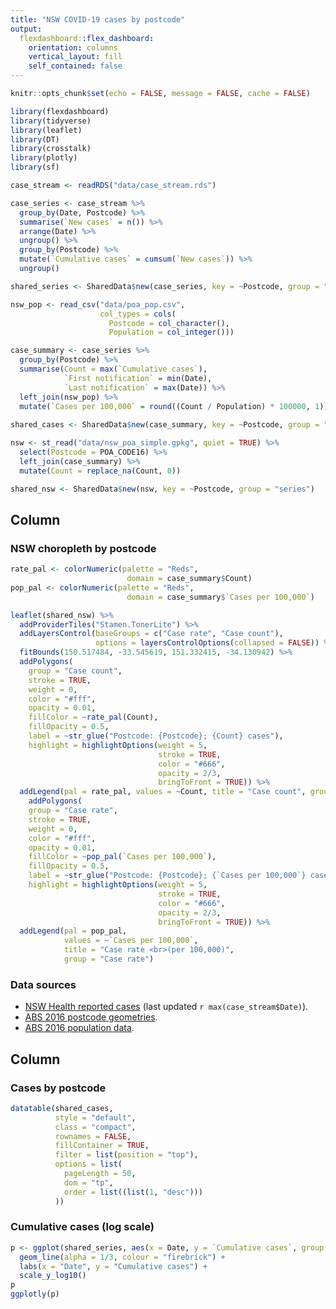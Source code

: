 ```yaml
---
title: "NSW COVID-19 cases by postcode"
output: 
  flexdashboard::flex_dashboard:
    orientation: columns
    vertical_layout: fill
    self_contained: false
---
```


```r
knitr::opts_chunk$set(echo = FALSE, message = FALSE, cache = FALSE)

library(flexdashboard)
library(tidyverse)
library(leaflet)
library(DT)
library(crosstalk)
library(plotly)
library(sf)
```

```r
case_stream <- readRDS("data/case_stream.rds")
```

```r
case_series <- case_stream %>%
  group_by(Date, Postcode) %>%
  summarise(`New cases` = n()) %>%
  arrange(Date) %>%
  ungroup() %>%
  group_by(Postcode) %>%
  mutate(`Cumulative cases` = cumsum(`New cases`)) %>%
  ungroup()

shared_series <- SharedData$new(case_series, key = ~Postcode, group = "series")
```

```r
nsw_pop <- read_csv("data/poa_pop.csv",
                    col_types = cols(
                      Postcode = col_character(),
                      Population = col_integer()))

case_summary <- case_series %>%
  group_by(Postcode) %>%
  summarise(Count = max(`Cumulative cases`),
            `First notification` = min(Date),
            `Last notification` = max(Date)) %>%
  left_join(nsw_pop) %>%
  mutate(`Cases per 100,000` = round((Count / Population) * 100000, 1))
  
shared_cases <- SharedData$new(case_summary, key = ~Postcode, group = "series")
```

```r
nsw <- st_read("data/nsw_poa_simple.gpkg", quiet = TRUE) %>%
  select(Postcode = POA_CODE16) %>%
  left_join(case_summary) %>%
  mutate(Count = replace_na(Count, 0))

shared_nsw <- SharedData$new(nsw, key = ~Postcode, group = "series")
```


Column {data-width=650, .tabset}
-----------------------------------------------------------------------

### NSW choropleth by postcode

```r
rate_pal <- colorNumeric(palette = "Reds",
                          domain = case_summary$Count)
pop_pal <- colorNumeric(palette = "Reds",
                          domain = case_summary$`Cases per 100,000`)

leaflet(shared_nsw) %>%
  addProviderTiles("Stamen.TonerLite") %>%
  addLayersControl(baseGroups = c("Case rate", "Case count"),
                   options = layersControlOptions(collapsed = FALSE)) %>%
  fitBounds(150.517484, -33.545619, 151.332415, -34.130942) %>%
  addPolygons(
    group = "Case count",
    stroke = TRUE,
    weight = 0,
    color = "#fff",
    opacity = 0.01,
    fillColor = ~rate_pal(Count),
    fillOpacity = 0.5,
    label = ~str_glue("Postcode: {Postcode}; {Count} cases"),
    highlight = highlightOptions(weight = 5,
                                 stroke = TRUE, 
                                 color = "#666",
                                 opacity = 2/3,
                                 bringToFront = TRUE)) %>%
  addLegend(pal = rate_pal, values = ~Count, title = "Case count", group = "Case count") %>%
    addPolygons(
    group = "Case rate",
    stroke = TRUE,
    weight = 0,
    color = "#fff",
    opacity = 0.01,
    fillColor = ~pop_pal(`Cases per 100,000`),
    fillOpacity = 0.5,
    label = ~str_glue("Postcode: {Postcode}; {`Cases per 100,000`} cases per 100,000 people"),
    highlight = highlightOptions(weight = 5,
                                 stroke = TRUE, 
                                 color = "#666",
                                 opacity = 2/3,
                                 bringToFront = TRUE)) %>%
  addLegend(pal = pop_pal,
            values = ~`Cases per 100,000`,
            title = "Case rate <br>(per 100,000)",
            group = "Case rate")

```

### Data sources

* [NSW Health reported cases](https://data.nsw.gov.au/data/dataset/covid-19-cases-by-location/resource/21304414-1ff1-4243-a5d2-f52778048b29) (last updated `r max(case_stream$Date)`).
* [ABS 2016 postcode geometries](https://www.abs.gov.au/ausstats/abs@.nsf/Lookup/by%20Subject/1270.0.55.003~July%202016~Main%20Features~Postal%20Areas%20(POA)~8).
* [ABS 2016 population data](https://www.abs.gov.au/ausstats/abs@.nsf/Lookup/by%20Subject/2033.0.55.001~2016~Main%20Features~FAQs%20-%20SEIFA%202016~4). 

Column {data-width=350}
-----------------------------------------------------------------------

### Cases by postcode

```r
datatable(shared_cases,
          style = "default",
          class = "compact",
          rownames = FALSE,
          fillContainer = TRUE,
          filter = list(position = "top"),
          options = list(
            pageLength = 50,
            dom = "tp",
            order = list((list(1, "desc")))
          ))

```

### Cumulative cases (log scale)

```r
p <- ggplot(shared_series, aes(x = Date, y = `Cumulative cases`, group = Postcode)) +
  geom_line(alpha = 1/3, colour = "firebrick") +
  labs(x = "Date", y = "Cumulative cases") +
  scale_y_log10()
p
ggplotly(p)
```

